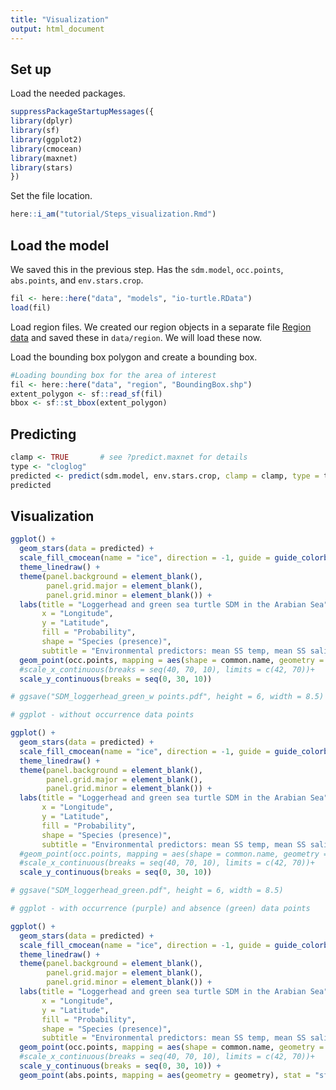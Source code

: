 ```yaml
---
title: "Visualization"
output: html_document
---
```


## Set up

Load the needed packages.
```r
suppressPackageStartupMessages({
library(dplyr)
library(sf)
library(ggplot2)
library(cmocean)
library(maxnet)
library(stars)
})
```

Set the file location.
```r
here::i_am("tutorial/Steps_visualization.Rmd")
```

## Load the model

We saved this in the previous step. Has the `sdm.model`, `occ.points`, `abs.points`, and `env.stars.crop`.

```r
fil <- here::here("data", "models", "io-turtle.RData")
load(fil)
```

Load region files. We created our region objects in a separate file [Region data](./tutorial/00_Region.html) and saved these in `data/region`. We will load these now.

Load the bounding box polygon and create a bounding box.
```r
#Loading bounding box for the area of interest
fil <- here::here("data", "region", "BoundingBox.shp")
extent_polygon <- sf::read_sf(fil)
bbox <- sf::st_bbox(extent_polygon)
```



## Predicting

```r
clamp <- TRUE       # see ?predict.maxnet for details
type <- "cloglog"
predicted <- predict(sdm.model, env.stars.crop, clamp = clamp, type = type)
predicted
```

## Visualization

```r
ggplot() +
  geom_stars(data = predicted) +
  scale_fill_cmocean(name = "ice", direction = -1, guide = guide_colorbar(barwidth = 1, barheight = 10, ticks = FALSE, nbin = 1000, frame.colour = "black"), limits = c(0, 1)) +
  theme_linedraw() +
  theme(panel.background = element_blank(),
        panel.grid.major = element_blank(),
        panel.grid.minor = element_blank()) +
  labs(title = "Loggerhead and green sea turtle SDM in the Arabian Sea",
       x = "Longitude",
       y = "Latitude",
       fill = "Probability",
       shape = "Species (presence)",
       subtitle = "Environmental predictors: mean SS temp, mean SS salinity, mean bathymetry, \nmean pH, mean DO, mean SS chlorophyll-a, mean SS nitrate") +
  geom_point(occ.points, mapping = aes(shape = common.name, geometry = geometry), stat = "sf_coordinates", alpha = 0.3, color = "purple") +
  #scale_x_continuous(breaks = seq(40, 70, 10), limits = c(42, 70))+
  scale_y_continuous(breaks = seq(0, 30, 10))
```

```r
# ggsave("SDM_loggerhead_green_w points.pdf", height = 6, width = 8.5)
```

```r
# ggplot - without occurrence data points

ggplot() +
  geom_stars(data = predicted) +
  scale_fill_cmocean(name = "ice", direction = -1, guide = guide_colorbar(barwidth = 1, barheight = 10, ticks = FALSE, nbin = 1000, frame.colour = "black"), limits = c(0, 1)) +
  theme_linedraw() +
  theme(panel.background = element_blank(),
        panel.grid.major = element_blank(),
        panel.grid.minor = element_blank()) +
  labs(title = "Loggerhead and green sea turtle SDM in the Arabian Sea",
       x = "Longitude",
       y = "Latitude",
       fill = "Probability",
       shape = "Species (presence)",
       subtitle = "Environmental predictors: mean SS temp, mean SS salinity, mean bathymetry,\nmean pH, mean DO, mean SS chlorophyll-a, mean SS nitrate") +
  #geom_point(occ.points, mapping = aes(shape = common.name, geometry = geometry), stat = "sf_coordinates", alpha = 0.3, color = "purple") +
  #scale_x_continuous(breaks = seq(40, 70, 10), limits = c(42, 70))+
  scale_y_continuous(breaks = seq(0, 30, 10))

# ggsave("SDM_loggerhead_green.pdf", height = 6, width = 8.5)
```


```r
# ggplot - with occurrence (purple) and absence (green) data points

ggplot() +
  geom_stars(data = predicted) +
  scale_fill_cmocean(name = "ice", direction = -1, guide = guide_colorbar(barwidth = 1, barheight = 10, ticks = FALSE, nbin = 1000, frame.colour = "black"), limits = c(0, 1)) +
  theme_linedraw() +
  theme(panel.background = element_blank(),
        panel.grid.major = element_blank(),
        panel.grid.minor = element_blank()) +
  labs(title = "Loggerhead and green sea turtle SDM in the Arabian Sea",
       x = "Longitude",
       y = "Latitude",
       fill = "Probability",
       shape = "Species (presence)",
       subtitle = "Environmental predictors: mean SS temp, mean SS salinity, mean bathymetry, \nmean pH, mean DO, mean SS chlorophyll-a, mean SS nitrate") +
  geom_point(occ.points, mapping = aes(shape = common.name, geometry = geometry), stat = "sf_coordinates", alpha = 0.3, color = "purple") +
  #scale_x_continuous(breaks = seq(40, 70, 10), limits = c(42, 70))+
  scale_y_continuous(breaks = seq(0, 30, 10)) +
  geom_point(abs.points, mapping = aes(geometry = geometry), stat = "sf_coordinates", alpha = 0.3, color = "green") # adding in absence data
```


